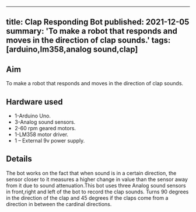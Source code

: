 <!-- ---
title: Clap Responding Bot
tags: [arduino,lm358,analog sound,clap]
layout: article
mode: normal
type: article
sharing: true
author: Hitesh Bhagchandani
show_author_profile: true
show_title: true
full_width: false
header: true
cover: /assets/images/blog/thumbnails/Clap Responding Bot.png
--- -->

---
title: Clap Responding Bot
published: 2021-12-05
summary: 'To make a robot that responds and moves in the direction of clap sounds.'
tags: [arduino,lm358,analog sound,clap]
---
## Aim
To make a robot that responds and moves in the direction of clap sounds.
<!--more-->

## Hardware used 
-   1-Arduino Uno.
-   3-Analog sound sensors.
-   2-60 rpm geared motors.
-   1-LM358 motor driver.
-   1 – External 9v power supply.

## Details
The bot works on the fact that when sound is in a certain direction, the sensor closer to it measures a higher change in value than the sensor away from it due to sound attenuation.This bot uses three Analog sound sensors in front,right and left of the bot to record the clap sounds. Turns 90 degrees in the direction of the clap and 45 degrees if the claps come from a direction in between the cardinal directions.
<EmbedItem url='https://www.youtube.com/embed/zXLneInnu6I' />



